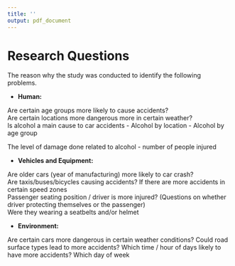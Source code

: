 ```yaml
---
title: ''
output: pdf_document
---
```



# Research Questions

The reason why the study was conducted to identify the following problems.  

* **Human:**
		
Are certain age groups more likely to cause accidents?	
Are certain locations more dangerous more in certain weather?		
Is alcohol a main cause to car accidents
		- Alcohol by location
		- Alcohol by age group
		
The level of damage done related to alcohol
		- number of people injured
		
* **Vehicles and Equipment:** 
		
Are older cars (year of manufacturing) more likely to car crash?		
Are taxis/buses/bicycles causing accidents?
If there are more accidents in certain speed zones		
Passenger seating position / driver is more injured? (Questions on whether driver protecting themselves or the passenger)		
Were they wearing a seatbelts and/or helmet

* **Environment:**

Are certain cars more dangerous in certain weather conditions?
Could road surface types lead to more accidents?
Which time / hour of days likely to have more accidents? Which day of week